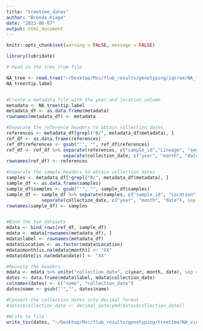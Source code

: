 ```yaml
---
title: "treetime_dates"
author: "Brenda_Kiage"
date: "2023-06-07"
output: html_document
---
```


```r
knitr::opts_chunk$set(warning = FALSE, message = FALSE) 
```

```r
library(lubridate)
```


```r

# Read in the tree from file

NA_tree <- read.tree("~/Desktop/Msc/flub_results/genotyping/iqtree/NA_tree.nwk")
NA_tree$tip.label


#Create a metadata file with the year and location column
metadata <- NA_tree$tip.label
metadata_df <- as.data.frame(metadata)
rownames(metadata_df) <- metadata

#Separate the reference headers to obtain collection dates
references <- metadata_df[grepl("B/", metadata_df$metadata), ]
ref_df <- as.data.frame(references)
ref_df$references <- gsub("'", "", ref_df$references)
ref_df <- ref_df %>% separate(references, c("sample_id","Lineage", "segment", "clade", "collection_date"), sep = "\\|") %>% 
                     separate(collection_date, c("year", "month", "date"), sep = "-")
rownames(ref_df) <- references

#Separate the sample headers to obtain collection dates
samples <- metadata_df[!grepl("B/", metadata_df$metadata), ]
sample_df <- as.data.frame(samples)
sample_df$samples <- gsub("'", "", sample_df$samples)
sample_df <- sample_df %>% separate(samples, c("sample_id", "Location","collection_date"), sep = "\\|")%>% 
             separate(collection_date, c("year", "month", "date"), sep = "-")
rownames(sample_df) <- samples


#Bind the two datasets
mdata <- bind_rows(ref_df, sample_df)
mdata <- mdata[rownames(metadata_df), ]
mdata$label <- rownames(metadata_df)
mdata$Location <- as.factor(mdata$Location)
mdata$month[is.na(mdata$month)] <- "XX"
mdata$date[is.na(mdata$date)] <- "XX"

#Reunite the headers 
mdata <- mdata %>% unite("collection_date", c(year, month, date), sep = "-")
dates <- data.frame(mdata$label, mdata$collection_date)
colnames(dates) <- c("name", "collection_date")
dates$name <- gsub("'","", dates$name)

#Convert the collection dates into decimal format
#dates$collection_date <- decimal_date(ymd(dates$collection_date))

#Write to file
write_tsv(dates, "~/Desktop/Msc/flub_results/genotyping/treetime/NA_vicdates1.tsv")


```

